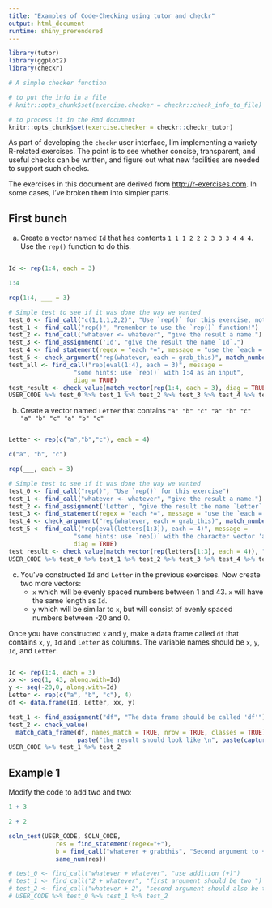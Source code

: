 ```yaml
---
title: "Examples of Code-Checking using tutor and checkr"
output: html_document
runtime: shiny_prerendered
---
```


```r
library(tutor)
library(ggplot2)
library(checkr)

# A simple checker function

# to put the info in a file
# knitr::opts_chunk$set(exercise.checker = checkr::check_info_to_file)

# to process it in the Rmd document
knitr::opts_chunk$set(exercise.checker = checkr::checkr_tutor)
```

As part of developing the `checkr` user interface, I'm implementing a variety R-related exercises. The point is to see whether concise, transparent, and useful checks can be written, and figure out what new facilities are needed to support such checks.

The exercises in this document are derived from <http://r-exercises.com>. In some cases, I've broken them into simpler parts.

[[Note in draft]]: Idea for example exercises. See <http://r-exercises.com/2016/11/28/data-frame-exercises-vol-2/>

## First bunch

a. Create a vector named `Id` that has contents `1 1 1 2 2 2 3 3 3 4 4 4`. Use the `rep()` function to do this.
```r

```

```r
Id <- rep(1:4, each = 3)
```

```r
1:4
```

```r
rep(1:4, ___ = 3)
```

```r
# Simple test to see if it was done the way we wanted
test_0 <- find_call("c(1,1,1,2,2)", "Use `rep()` for this exercise, not `c()`", mistake = TRUE)
test_1 <- find_call("rep()", "remember to use the `rep()` function!")
test_2 <- find_call("whatever <- whatever", "give the result a name.")
test_3 <- find_assignment('Id', "give the result the name `Id`.")
test_4 <- find_statement(regex = "each *=", message = "use the `each = ` argument to `rep()`")
test_5 <- check_argument("rep(whatever, each = grab_this)", match_number(3))
test_all <- find_call("rep(eval(1:4), each = 3)", message = 
                  "some hints: use `rep()` with 1:4 as an input", 
                  diag = TRUE)
test_result <- check_value(match_vector(rep(1:4, each = 3), diag = TRUE), "the output value is not correct")
USER_CODE %>% test_0 %>% test_1 %>% test_2 %>% test_3 %>% test_4 %>% test_5 %>% test_all %>% test_result
```



b. Create a vector named `Letter` that contains `"a" "b" "c" "a" "b" "c" "a" "b" "c" "a" "b" "c"`
```r

```

```r
Letter <- rep(c("a","b","c"), each = 4)
```

```r
c("a", "b", "c")
```

```r
rep(___, each = 3)
```

```r
# Simple test to see if it was done the way we wanted
test_0 <- find_call("rep()", "Use `rep()` for this exercise")
test_1 <- find_call("whatever <- whatever", "give the result a name.")
test_2 <- find_assignment('Letter', "give the result the name `Letter`.")
test_3 <- find_statement(regex = "each *=", message = "use the `each = ` argument to `rep()`")
test_4 <- check_argument("rep(whatever, each = grab_this)", match_number(4))
test_5 <- find_call("rep(eval(letters[1:3]), each = 4)", message = 
                  "some hints: use `rep()` with the character vector 'a', 'b', 'c' as an input", 
                  diag = TRUE)
test_result <- check_value(match_vector(rep(letters[1:3], each = 4)), "the output value is not correct")
USER_CODE %>% test_0 %>% test_1 %>% test_2 %>% test_3 %>% test_4 %>% test_result
```


c. You've constructed `Id` and `Letter` in the previous exercises. Now create two more vectors:
    - `x` which will be evenly spaced numbers between 1 and 43. `x` will have the same length as `Id`.
    - `y` which will be similar to `x`, but will consist of evenly spaced numbers between -20 and 0.
    
Once you have constructed `x` and `y`, make a data frame called `df` that contains `x`, `y`, `Id` and `Letter` as columns. The variable names should be `x`, `y`, `Id`, and `Letter`.

```r

```

```r
Id <- rep(1:4, each = 3)
xx <- seq(1, 43, along.with=Id)
y <- seq(-20,0, along.with=Id)
Letter <- rep(c("a", "b", "c"), 4)
df <- data.frame(Id, Letter, xx, y)
```

```r
test_1 <- find_assignment("df", "The data frame should be called 'df'")
test_2 <- check_value(
  match_data_frame(df, names_match = TRUE, nrow = TRUE, classes = TRUE), 
                   paste("the result should look like \n", paste(capture.output(print(df)), collapse = "\n") ))
USER_CODE %>% test_1 %>% test_2

```

## Example 1

Modify the code to add two and two:

```r
1 + 3
```

```r
2 + 2
```

```r
soln_test(USER_CODE, SOLN_CODE,
             res = find_statement(regex="+"),
             b = find_call("whatever + grabthis", "Second argument to +"),
             same_num(res))

# test_0 <- find_call("whatever + whatever", "use addition (+)")
# test_1 <- find_call("2 + whatever", "first argument should be two ")
# test_2 <- find_call("whatever + 2", "second argument should also be two")
# USER_CODE %>% test_0 %>% test_1 %>% test_2 
```
